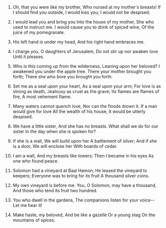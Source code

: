 
1. Oh, that you were like my brother, Who nursed at my mother's breasts! If I should find you outside, I would kiss you; I would not be despised.

2. I would lead you and bring you Into the house of my mother, She who used to instruct me. I would cause you to drink of spiced wine, Of the juice of my pomegranate.

3. His left hand is under my head, And his right hand embraces me.

4. I charge you, O daughters of Jerusalem, Do not stir up nor awaken love Until it pleases.

5. Who is this coming up from the wilderness, Leaning upon her beloved? I awakened you under the apple tree. There your mother brought you forth; There she who bore you brought you forth.

6. Set me as a seal upon your heart, As a seal upon your arm; For love is as strong as death, Jealousy as cruel as the grave; Its flames are flames of fire, A most vehement flame.

7. Many waters cannot quench love, Nor can the floods drown it. If a man would give for love All the wealth of his house, It would be utterly despised.

8. We have a little sister, And she has no breasts. What shall we do for our sister In the day when she is spoken for?

9. If she is a wall, We will build upon her A battlement of silver; And if she is a door, We will enclose her With boards of cedar.

10. I am a wall, And my breasts like towers; Then I became in his eyes As one who found peace.

11. Solomon had a vineyard at Baal Hamon; He leased the vineyard to keepers; Everyone was to bring for its fruit A thousand silver coins.

12. My own vineyard is before me. You, O Solomon, may have a thousand, And those who tend its fruit two hundred.

13. You who dwell in the gardens, The companions listen for your voice-- Let me hear it!

14. Make haste, my beloved, And be like a gazelle Or a young stag On the mountains of spices.


